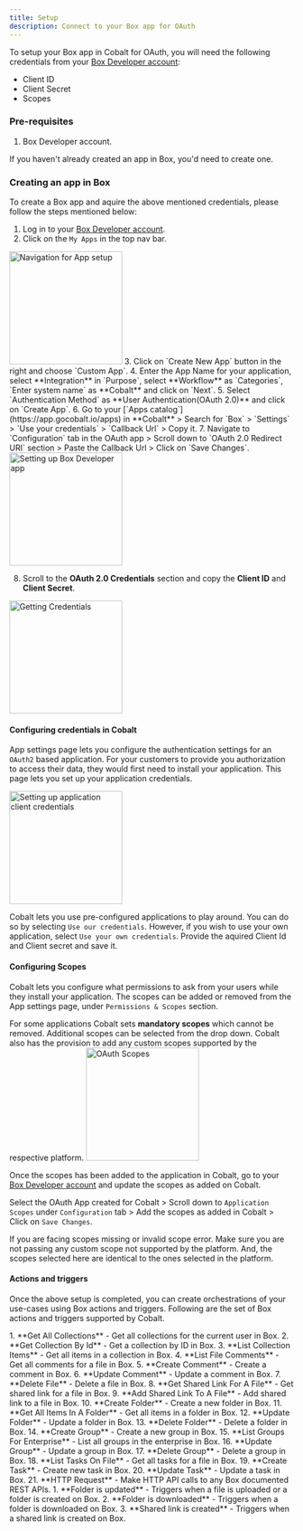 ```yaml
---
title: Setup
description: Connect to your Box app for OAuth
---
```

To setup your Box app in Cobalt for OAuth, you will need the following credentials from your [Box Developer account](https://developer.box.com/):
- Client ID
- Client Secret
- Scopes

### Pre-requisites

1. Box Developer account.

<Info>If you haven't already created an app in Box, you'd need to create one.</Info>

### Creating an app in Box

To create a Box app and aquire the above mentioned credentials, please follow the steps mentioned below:

1. Log in to your [Box Developer account](https://developer.box.com/).
2. Click on the `My Apps` in the top nav bar.
<img height="200" src="/images/Box/box_navigation.png" alt="Navigation for App setup"/>
3. Click on `Create New App` button in the right and choose `Custom App`.
4. Enter the App Name for your application, select **Integration** in `Purpose`, select **Workflow** as `Categories`, `Enter system name` as **Cobalt** and click on `Next`.
5. Select `Authentication Method` as **User Authentication(OAuth 2.0)** and click on `Create App`.
6. Go to your [`Apps catalog`](https://app.gocobalt.io/apps) in **Cobalt** > Search for `Box` > `Settings` > `Use your credentials` > `Callback Url` > Copy it.
7. Navigate to `Configuration` tab in the OAuth app > Scroll down to `OAuth 2.0 Redirect URI` section > Paste the Callback Url > Click on `Save Changes`.
<img height="200" src="/images/Box/box_config.png" alt="Setting up Box Developer app"/>

8. Scroll to the **OAuth 2.0 Credentials** section and copy the **Client ID** and **Client Secret**.
<img height="200" src="/images/Box/box_credentials.png" alt="Getting Credentials"/>

#### Configuring credentials in Cobalt
App settings page lets you configure the authentication settings for an `OAuth2` based application. For your customers to provide you authorization to access their data,
they would first need to install your application. This page lets you set up your application credentials.

<img height="200" src="/images/Box/box_cobalt.png" alt="Setting up application client credentials"/>

Cobalt lets you use pre-configured applications to play around. You can do so by selecting `Use our credentials`. However, if you wish to use your own application,
select `Use your own credentials`. Provide the aquired Client Id and Client secret and save it.

#### Configuring Scopes
Cobalt lets you configure what permissions to ask from your users while they install your application. The scopes can be added or removed from the App settings page, under `Permissions & Scopes`
section. 

For some applications Cobalt sets **mandatory scopes** which cannot be removed. Additional scopes can be selected from the drop down. Cobalt also has the provision to add any 
custom scopes supported by the respective platform.
<img height="200" src="/images/Box/box_scopes.png" alt="OAuth Scopes"/>

Once the scopes has been added to the application in Cobalt, go to your [Box Developer account](https://developer.box.com/) and update the scopes as added on Cobalt.

Select the OAuth App created for Cobalt > Scroll down to `Application Scopes` under `Configuration` tab > Add the scopes as added in Cobalt > Click on `Save Changes`. 

<Warning>
If you are facing scopes missing or invalid scope error. Make sure you are not passing any custom scope not supported by the platform. And, the scopes selected here are
identical to the ones selected in the platform.
</Warning>

#### Actions and triggers
Once the above setup is completed, you can create orchestrations of your use-cases using Box actions and triggers. Following are the set of Box actions and triggers
supported by Cobalt.

<Tabs>
  <Tab title="Actions">
   <AccordionGroup>
    <Accordion title="Collections">
     1. **Get All Collections** - Get all collections for the current user in Box.
     2. **Get Collection By Id** - Get a collection by ID in Box.
     3. **List Collection Items** - Get all items in a collection in Box.
    </Accordion>
    <Accordion title="Comments">
     4. **List File Comments** - Get all comments for a file in Box.
     5. **Create Comment** - Create a comment in Box.
     6. **Update Comment** - Update a comment in Box.
    </Accordion>
    <Accordion title="Files">
     7. **Delete File** - Delete a file in Box.
     8. **Get Shared Link For A File** - Get shared link for a file in Box.
     9. **Add Shared Link To A File** - Add shared link to a file in Box.
    </Accordion>
    <Accordion title="Folders">
     10. **Create Folder** - Create a new folder in Box.
     11. **Get All Items In A Folder** - Get all items in a folder in Box.
     12. **Update Folder** - Update a folder in Box.
     13. **Delete Folder** - Delete a folder in Box.
    </Accordion>
    <Accordion title="Groups">
     14. **Create Group** - Create a new group in Box.
     15. **List Groups For Enterprise** - List all groups in the enterprise in Box.
     16. **Update Group** - Update a group in Box.
     17. **Delete Group** - Delete a group in Box.
    </Accordion>
    <Accordion title="Tasks">
     18. **List Tasks On File** - Get all tasks for a file in Box.
     19. **Create Task** - Create new task in Box.
     20. **Update Task** - Update a task in Box.
    </Accordion>
    <Accordion title="Others">
     21. **HTTP Request** - Make HTTP API calls to any Box documented REST APIs.
    </Accordion>
</AccordionGroup>
  </Tab>

  <Tab title="Triggers">
         1. **Folder is updated** - Triggers when a file is uploaded or a folder is created on Box.
         2. **Folder is downloaded** - Triggers when a folder is downloaded on Box.
         3. **Shared link is created** - Triggers when a shared link is created on Box.
  </Tab>
</Tabs>
